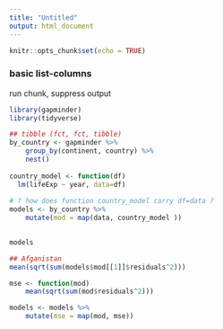 ```yaml
---
title: "Untitled"
output: html_document
---
```


```r
knitr::opts_chunk$set(echo = TRUE)
```

### basic list-columns

run chunk, suppress output
```r

library(gapminder)
library(tidyverse)
```

```r
## tibble (fct, fct, tibble)
by_country <- gapminder %>%
    group_by(continent, country) %>%
    nest()
    
country_model <- function(df)
  lm(lifeExp ~ year, data=df)
  
# ? how does function country_model carry df=data ?
models <- by_country %>%
    mutate(mod = map(data, country_model ))
    
```

```r
models
```

```r
## Afganistan  
mean(sqrt(sum(models$mod[[1]]$residuals^2)))
```    

```r
mse <- function(mod)
    mean(sqrt(sum(mod$residuals^2)))

models <- models %>%
    mutate(mse = map(mod, mse))
```    
    